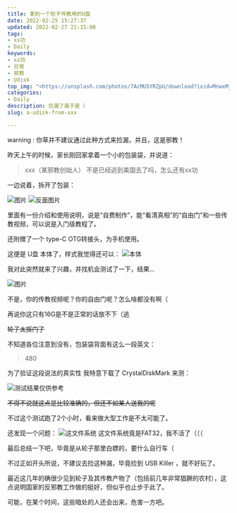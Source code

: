 ```yaml
---
title: 拿到一个轮子传教用的U盘
date: 2022-02-25 15:27:37
updated: 2022-02-27 21:15:00
tags:
- xx功
- Daily
keywords:
- xx功
- 日常
- 邪教
- Udisk
top_img: "<https://unsplash.com/photos/7AcMUSYRZpU/download?ixid=MnwxMjA3fDB8MXxzZWFyY2h8MXx8d2F0ZXIlMjBsaWx5fGVufDB8fHx8MTY0NTc5MTEwOQ&force=true&w=1920>"
categories: 
- Daily
description: 捡漏了属于是（
slug: a-udisk-from-xxx

---
```


<CallOut>
warning : 你草并不建议通过此种方式来捡漏，并且，这是邪教！
</CallOut>

昨天上午的时候，家长刚回家拿着一个小的包装袋，并说道：

> xxx（某邪教创始人） 不是已经逃到美国去了吗，怎么还有xx功

一边说着，拆开了包装：

![图片](../../../assets/img/lunzi_u/IMG_20220227_200846.webp)
![反面图片](../../../assets/img/lunzi_u/IMG_20220227_200857.webp)

里面有一份介绍和使用说明，说是“自费制作”，能“看清真相”的“自由门”和一些传教视频，可以说是入门级教程了。

还附赠了一个 type-C OTG转接头，为手机使用。

这便是 U盘 本体了，样式我觉得还可以：
![本体](../../../assets/img/lunzi_u/IMG_20220227_210755.webp)

我对此突然就来了兴趣，并找机会测试了一下，结果...

![图片](../../../assets/img/lunzi_u/Screenshot_20220227_201002.webp)

不是，你的传教视频呢？你的自由门呢？怎么啥都没有啊（

再说你这只有16G是不是正常的话放不下（逃

~~轮子太抠门了~~

不知道各位注意到没有，包装袋背面有这么一段英文：

> 480

为了验证这段说法的真实性 我特意下载了 CrystalDiskMark 来测：

![测试结果仅供参考](../../../assets/img/lunzi_u/Screenshot_20220226_153939.webp)

~~不得不说就这点是比较准确的，但还不如某人送我的呢~~

不过这个测试跑了2个小时，看来做大型工作是不太可能了。

还发现一个问题：
![这文件系统](../../../assets/img/lunzi_u/Screenshot_20220227_203523.webp)
这文件系统竟是FAT32，我不活了（（（

最后总结一下吧，毕竟是从轮子那里白嫖的，要什么自行车（

不过正如开头所说，不建议去捡这种漏，毕竟捡到 USB Killer ，就不好玩了。

最近这几年的确很少见到轮子及其传教产物了（包括前几年非常猖獗的农村），这点说明国家的反邪教工作做的挺好，但似乎也止步于此了。

可能，在某个时间，这些暗处的人还会出来，危害一方吧。
